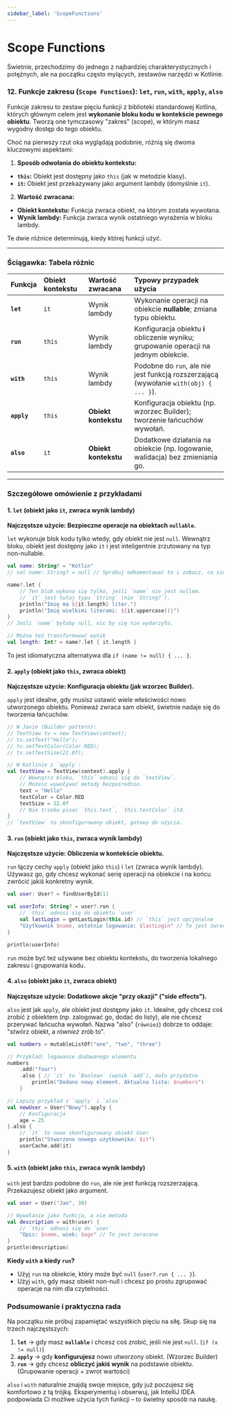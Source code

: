 ```yaml
---
sidebar_label: 'ScopeFunctions'
---
```


# Scope Functions

Świetnie, przechodzimy do jednego z najbardziej charakterystycznych i potężnych, ale na początku często mylących, zestawów narzędzi w Kotlinie.

### 12. Funkcje zakresu (`Scope Functions`): `let`, `run`, `with`, `apply`, `also`

Funkcje zakresu to zestaw pięciu funkcji z biblioteki standardowej Kotlina, których głównym celem jest **wykonanie bloku kodu w kontekście pewnego obiektu**. Tworzą one tymczasowy "zakres" (scope), w którym masz wygodny dostęp do tego obiektu.

Choć na pierwszy rzut oka wyglądają podobnie, różnią się dwoma kluczowymi aspektami:

1.  **Sposób odwołania do obiektu kontekstu:**
*   **`this`:** Obiekt jest dostępny jako `this` (jak w metodzie klasy).
*   **`it`:** Obiekt jest przekazywany jako argument lambdy (domyślnie `it`).

2.  **Wartość zwracana:**
*   **Obiekt kontekstu:** Funkcja zwraca obiekt, na którym została wywołana.
*   **Wynik lambdy:** Funkcja zwraca wynik ostatniego wyrażenia w bloku lambdy.

Te dwie różnice determinują, kiedy której funkcji użyć.

---

### Ściągawka: Tabela różnic

| Funkcja | Obiekt kontekstu | Wartość zwracana | Typowy przypadek użycia |
| :--- | :--- | :--- | :--- |
| **`let`** | `it` | Wynik lambdy | Wykonanie operacji na obiekcie **nullable**; zmiana typu obiektu. |
| **`run`** | `this` | Wynik lambdy | Konfiguracja obiektu **i** obliczenie wyniku; grupowanie operacji na jednym obiekcie. |
| **`with`**| `this` | Wynik lambdy | Podobne do `run`, ale nie jest funkcją rozszerzającą (wywołanie `with(obj) { ... }`). |
| **`apply`**| `this` | **Obiekt kontekstu**| Konfiguracja obiektu (np. wzorzec Builder); tworzenie łańcuchów wywołań. |
| **`also`** | `it` | **Obiekt kontekstu**| Dodatkowe działania na obiekcie (np. logowanie, walidacja) bez zmieniania go. |

---

### Szczegółowe omówienie z przykładami

#### 1. `let` (obiekt jako `it`, zwraca wynik lambdy)

**Najczęstsze użycie: Bezpieczne operacje na obiektach `nullable`.**

`let` wykonuje blok kodu tylko wtedy, gdy obiekt nie jest `null`. Wewnątrz bloku, obiekt jest dostępny jako `it` i jest inteligentnie zrzutowany na typ non-nullable.

```kotlin
val name: String? = "Kotlin"
// val name: String? = null // Spróbuj odkomentować to i zobacz, co się stanie

name?.let {
    // Ten blok wykona się tylko, jeśli `name` nie jest nullem.
    // `it` jest tutaj typu `String` (nie `String?`).
    println("Imię ma ${it.length} liter.")
    println("Imię wielkimi literami: ${it.uppercase()}")
}
// Jeśli `name` byłoby null, nic by się nie wydarzyło.

// Można też transformować wynik
val length: Int? = name?.let { it.length }
```
To jest idiomatyczna alternatywa dla `if (name != null) { ... }`.

#### 2. `apply` (obiekt jako `this`, zwraca obiekt)

**Najczęstsze użycie: Konfiguracja obiektu (jak wzorzec Builder).**

`apply` jest idealne, gdy musisz ustawić wiele właściwości nowo utworzonego obiektu. Ponieważ zwraca sam obiekt, świetnie nadaje się do tworzenia łańcuchów.

```kotlin
// W Javie (Builder pattern):
// TextView tv = new TextView(context);
// tv.setText("Hello");
// tv.setTextColor(Color.RED);
// tv.setTextSize(22.0f);

// W Kotlinie z `apply`:
val textView = TextView(context).apply {
    // Wewnątrz bloku, `this` odnosi się do `textView`.
    // Możesz wywoływać metody bezpośrednio.
    text = "Hello"
    textColor = Color.RED
    textSize = 22.0f
    // Nie trzeba pisać `this.text`, `this.textColor` itd.
}
// `textView` to skonfigurowany obiekt, gotowy do użycia.
```

#### 3. `run` (obiekt jako `this`, zwraca wynik lambdy)

**Najczęstsze użycie: Obliczenia w kontekście obiektu.**

`run` łączy cechy `apply` (obiekt jako `this`) i `let` (zwraca wynik lambdy). Używasz go, gdy chcesz wykonać serię operacji na obiekcie i na końcu zwrócić jakiś konkretny wynik.

```kotlin
val user: User? = findUserById(1)

val userInfo: String? = user?.run {
    // `this` odnosi się do obiektu `user`
    val lastLogin = getLastLogin(this.id) // `this` jest opcjonalne
    "Użytkownik $name, ostatnie logowanie: $lastLogin" // To jest zwracane
}

println(userInfo)
```
`run` może być też używane bez obiektu kontekstu, do tworzenia lokalnego zakresu i grupowania kodu.

#### 4. `also` (obiekt jako `it`, zwraca obiekt)

**Najczęstsze użycie: Dodatkowe akcje "przy okazji" ("side effects").**

`also` jest jak `apply`, ale obiekt jest dostępny jako `it`. Idealne, gdy chcesz coś zrobić z obiektem (np. zalogować go, dodać do listy), ale nie chcesz przerywać łańcucha wywołań. Nazwa "also" (`również`) dobrze to oddaje: "stwórz obiekt, a *również* zrób to".

```kotlin
val numbers = mutableListOf("one", "two", "three")

// Przykład: logowanie dodawanego elementu
numbers
    .add("four")
    .also { // `it` to `Boolean` (wynik `add`), mało przydatne
        println("Dodano nowy element. Aktualna lista: $numbers")
    }

// Lepszy przykład z `apply` i `also`
val newUser = User("Nowy").apply {
    // Konfiguracja
    age = 25
}.also {
    // `it` to nowo skonfigurowany obiekt User
    println("Stworzono nowego użytkownika: $it")
    userCache.add(it)
}
```

#### 5. `with` (obiekt jako `this`, zwraca wynik lambdy)

`with` jest bardzo podobne do `run`, ale nie jest funkcją rozszerzającą. Przekazujesz obiekt jako argument.

```kotlin
val user = User("Jan", 30)

// Wywołanie jako funkcja, a nie metoda
val description = with(user) {
    // `this` odnosi się do `user`
    "Opis: $name, wiek: $age" // To jest zwracane
}
println(description)
```
**Kiedy `with` a kiedy `run`?**
*   Użyj `run` na obiekcie, który może być `null` (`user?.run { ... }`).
*   Użyj `with`, gdy masz obiekt non-null i chcesz po prostu zgrupować operacje na nim dla czytelności.

### Podsumowanie i praktyczna rada

Na początku nie próbuj zapamiętać wszystkich pięciu na siłę. Skup się na trzech najczęstszych:

1.  **`let`** -> gdy masz **`nullable`** i chcesz coś zrobić, jeśli nie jest `null`. (`if (x != null)`)
2.  **`apply`** -> gdy **konfigurujesz** nowo utworzony obiekt. (Wzorzec Builder)
3.  **`run`** -> gdy chcesz **obliczyć jakiś wynik** na podstawie obiektu. (Grupowanie operacji + zwrot wartości)

`also` i `with` naturalnie znajdą swoje miejsce, gdy już poczujesz się komfortowo z tą trójką. Eksperymentuj i obserwuj, jak IntelliJ IDEA podpowiada Ci możliwe użycia tych funkcji – to świetny sposób na naukę.